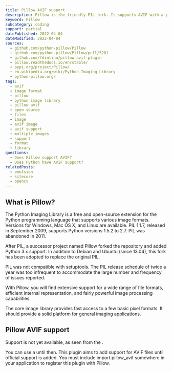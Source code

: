 ```yaml
---
title: Pillow AVIF support
description: Pillow is the friendly PIL fork. It supports AVIF with a plugin.
keyword: Pillow
subcategory: coding
support: partial
datePublished: 2022-04-04
dateModified: 2022-04-04
sources:
  - github.com/python-pillow/Pillow
  - github.com/python-pillow/Pillow/pull/5201
  - github.com/fdintino/pillow-avif-plugin
  - pillow.readthedocs.io/en/stable/
  - pypi.org/project/Pillow/
  - en.wikipedia.org/wiki/Python_Imaging_Library
  - python-pillow.org/
tags:
  - avif
  - image format
  - pillow
  - python image library
  - pillow avif
  - open source
  - files
  - image
  - avif image
  - avif support
  - multiple images
  - support
  - format
  - library
questions:
  - Does Pillow support AVIF?
  - Does Python have AVIF support?
relatedPosts:
  - emulsion
  - sitecore
  - opencv
---
```


## What is Pillow?

The Python Imaging Library is a free and open-source extension for the Python programming language that supports various image formats. Versions for Windows, Mac OS X, and Linux are available. PIL 1.1.7, released in September 2009, supports Python versions 1.5.2 to 2.7. PIL was abandoned in 2011.

After PIL, a successor project named Pillow forked the repository and added Python 3.x support. In addition to Debian and Ubuntu (since 13.04), this fork has been adopted to replace the original PIL.

PIL was not compatible with setuptools. The PIL release schedule of twice a year was too infrequent to accommodate the large number and frequency of issues reported.

With Pillow, you will find extensive support for a wide range of file formats, efficient internal representation, and fairly powerful image processing capabilities.

The core image library provides fast access to a few basic pixel formats. It should provide a solid platform for general imaging applications.

## Pillow AVIF support

Support is not yet available, as seen from the <Link text="Github tickets" href="github.com/python-pillow/Pillow/pull/5201"/>.

You can use a <Link text="custom AVIF plugin created by Frankie Dintino" href="github.com/fdintino/pillow-avif-plugin"/> until then. This plugin aims to add support for AVIF files until official support is added. You must include import pillow_avif somewhere in your application to register this plugin with Pillow.
